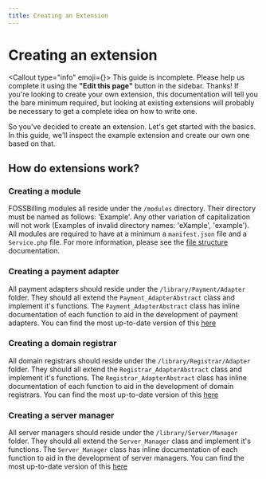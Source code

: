 ```yaml
---
title: Creating an Extension
---
```



# <FontAwesomeIcon icon={faCode} /> Creating an extension

<Callout type="info" emoji={<FontAwesomeIcon icon={faPersonDigging} />}>
    This guide is incomplete. Please help us complete it using the **"Edit this page"** button in the sidebar. Thanks!
    If you're looking to create your own extension, this documentation will tell you the bare minimum required, but looking at existing extensions will probably be necessary to get a complete idea on how to write one.
</Callout>

So you've decided to create an extension. Let's get started with the basics. In this guide, we'll inspect the example extension and create our own one based on that.

## How do extensions work?

### Creating a module

FOSSBilling modules all reside under the `/modules` directory. Their directory must be named as follows: 'Example'. Any other variation of capitalization will not work (Examples of invalid directory names: 'eXample', 'example').
All modules are required to have at a minimum a `manifest.json` file and a `Service.php` file. 
For more information, please see the [file structure](https://fossbilling.org/docs/contribution-handbook/file-structure#modules) documentation.

### Creating a payment adapter

All payment adapters should reside under the `/library/Payment/Adapter` folder. They should all extend the `Payment_AdapterAbstract` class and implement it's functions.
The `Payment_AdapterAbstract` class has inline documentation of each function to aid in the development of payment adapters. You can find the most up-to-date version of this [here](https://github.com/FOSSBilling/FOSSBilling/blob/main/src/library/Payment/AdapterAbstract.php)

### Creating a domain registrar

All domain registrars should reside under the `/library/Registrar/Adapter` folder. They should all extend the `Registrar_AdapterAbstract` class and implement it's functions.
The `Registrar_AdapterAbstract` class has inline documentation of each function to aid in the development of domain registrars. You can find the most up-to-date version of this [here](https://github.com/FOSSBilling/FOSSBilling/blob/main/src/library/Registrar/AdapterAbstract.php)

### Creating a server manager

All server managers should reside under the `/library/Server/Manager` folder. They should all extend the `Server_Manager` class and implement it's functions.
The `Server_Manager` class has inline documentation of each function to aid in the development of server managers. You can find the most up-to-date version of this [here](https://github.com/FOSSBilling/FOSSBilling/blob/main/src/library/Server/Manager.php)
